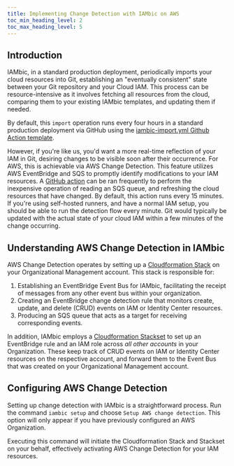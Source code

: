 ```yaml
---
title: Implementing Change Detection with IAMbic on AWS
toc_min_heading_level: 2
toc_max_heading_level: 5
---
```


## Introduction

IAMbic, in a standard production deployment, periodically imports your cloud resources into Git, establishing an "eventually consistent" state
between your Git repository and your Cloud IAM. This process can be resource-intensive as it involves fetching all resources from the cloud,
comparing them to your existing IAMbic templates, and updating them if needed.

By default, this `import` operation runs every four hours
in a standard production deployment via GitHub using the
[iambic-import.yml Github Action template](https://github.com/noqdev/iambic/blob/main/iambic/github/templates/iambic-import.yml).

However, if you're like us, you'd want a more real-time reflection of your IAM in Git, desiring changes to be visible
soon after their occurrence. For AWS, this is achievable via AWS Change Detection. This feature utilizes AWS EventBridge and
SQS to promptly identify modifications to your IAM resources. A [GitHub action](https://github.com/noqdev/iambic/blob/main/iambic/github/templates/iambic-detect.yml)
can be ran frequently to perform the inexpensive operation of reading an SQS queue, and refreshing the cloud resources that have changed.
By default, this action runs every 15 minutes. If you're using self-hosted runners, and have a normal IAM setup,
you should be able to run the detection flow every minute. Git would typically be updated with the actual state of your cloud IAM
within a few minutes of the change occurring.

## Understanding AWS Change Detection in IAMbic

AWS Change Detection operates by setting up a [Cloudformation Stack](https://github.com/noqdev/iambic/blob/main/iambic/plugins/v0_1_0/aws/cloud_formation/templates/IdentityRuleDestination.yml)
on your Organizational Management account. This stack is responsible for:

1. Establishing an EventBridge Event Bus for IAMbic, facilitating the receipt of messages from any other event bus within your organization.
2. Creating an EventBridge change detection rule that monitors create, update, and delete (CRUD) events on IAM or Identity Center resources.
3. Producing an SQS queue that acts as a target for receiving corresponding events.

In addition, IAMbic employs a [Cloudformation Stackset](https://github.com/noqdev/iambic/blob/main/iambic/plugins/v0_1_0/aws/cloud_formation/templates/IdentityRuleForwarder.yml)
to set up an EventBridge rule and an IAM role across *all other accounts* in your Organization. These keep track of CRUD events on IAM or Identity Center resources
on the respective account, and forward them to the Event Bus that was created on your Organizational Management account.

## Configuring AWS Change Detection

Setting up change detection with IAMbic is a straightforward process. Run the command `iambic setup` and choose
`Setup AWS change detection`. This option will only appear if you have previously configured an AWS Organization.

Executing this command will initiate the Cloudformation Stack and Stackset on your behalf,
effectively activating AWS Change Detection for your IAM resources.
